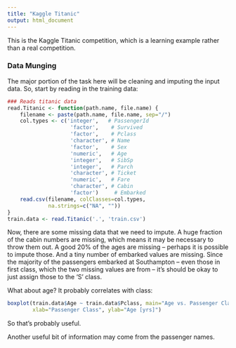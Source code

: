 ```yaml
---
title: "Kaggle Titanic"
output: html_document
---
```


This is the Kaggle Titanic competition, which is a learning example
rather than a real competition.

### Data Munging

The major portion of the task here will be cleaning and imputing
the input data.  So, start by reading in the training data:
```r
### Reads titanic data
read.Titanic <- function(path.name, file.name) {
    filename <- paste(path.name, file.name, sep="/")
    col.types <- c('integer',   # PassengerId
                    'factor',    # Survived 
                    'factor',    # Pclass
                    'character', # Name
                    'factor',    # Sex
                    'numeric',   # Age
                    'integer',   # SibSp
                    'integer',   # Parch
                    'character', # Ticket
                    'numeric',   # Fare
                    'character', # Cabin
                    'factor')     # Embarked
    read.csv(filename, colClasses=col.types,
             na.strings=c("NA", ""))
}
train.data <- read.Titanic('.', 'train.csv')
```

Now, there are some missing data that we need to impute.  A huge fraction
of the cabin numbers are missing, which means it may be necessary to throw
them out.  A good 20% of the ages are missing -- perhaps it is possible to
impute those.  And a tiny number of embarked values are missing.  Since the
majority of the passengers embarked at Southampton -- even those in first
class, which the two missing values are from -- it's should be okay to 
just assign those to the 'S' class.

What about age?  It probably correlates with class:
```r
boxplot(train.data$Age ~ train.data$Pclass, main="Age vs. Passenger Class",
        xlab="Passenger Class", ylab="Age [yrs]")
```
So that's probably useful.

Another useful bit of information may come from the passenger names.